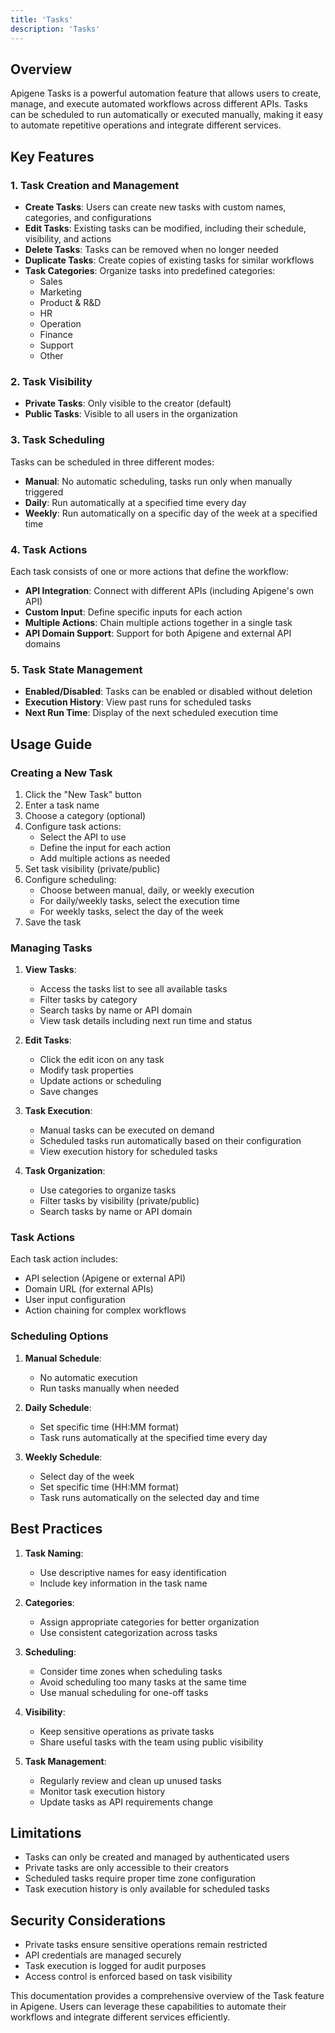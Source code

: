```yaml
---
title: 'Tasks'
description: 'Tasks'
---
```


## Overview
Apigene Tasks is a powerful automation feature that allows users to create, manage, and execute automated workflows across different APIs. Tasks can be scheduled to run automatically or executed manually, making it easy to automate repetitive operations and integrate different services.

## Key Features

### 1. Task Creation and Management
- **Create Tasks**: Users can create new tasks with custom names, categories, and configurations
- **Edit Tasks**: Existing tasks can be modified, including their schedule, visibility, and actions
- **Delete Tasks**: Tasks can be removed when no longer needed
- **Duplicate Tasks**: Create copies of existing tasks for similar workflows
- **Task Categories**: Organize tasks into predefined categories:
  - Sales
  - Marketing
  - Product & R&D
  - HR
  - Operation
  - Finance
  - Support
  - Other

### 2. Task Visibility
- **Private Tasks**: Only visible to the creator (default)
- **Public Tasks**: Visible to all users in the organization

### 3. Task Scheduling
Tasks can be scheduled in three different modes:
- **Manual**: No automatic scheduling, tasks run only when manually triggered
- **Daily**: Run automatically at a specified time every day
- **Weekly**: Run automatically on a specific day of the week at a specified time

### 4. Task Actions
Each task consists of one or more actions that define the workflow:
- **API Integration**: Connect with different APIs (including Apigene's own API)
- **Custom Input**: Define specific inputs for each action
- **Multiple Actions**: Chain multiple actions together in a single task
- **API Domain Support**: Support for both Apigene and external API domains

### 5. Task State Management
- **Enabled/Disabled**: Tasks can be enabled or disabled without deletion
- **Execution History**: View past runs for scheduled tasks
- **Next Run Time**: Display of the next scheduled execution time

## Usage Guide

### Creating a New Task
1. Click the "New Task" button
2. Enter a task name
3. Choose a category (optional)
4. Configure task actions:
   - Select the API to use
   - Define the input for each action
   - Add multiple actions as needed
5. Set task visibility (private/public)
6. Configure scheduling:
   - Choose between manual, daily, or weekly execution
   - For daily/weekly tasks, select the execution time
   - For weekly tasks, select the day of the week
7. Save the task

### Managing Tasks
1. **View Tasks**:
   - Access the tasks list to see all available tasks
   - Filter tasks by category
   - Search tasks by name or API domain
   - View task details including next run time and status

2. **Edit Tasks**:
   - Click the edit icon on any task
   - Modify task properties
   - Update actions or scheduling
   - Save changes

3. **Task Execution**:
   - Manual tasks can be executed on demand
   - Scheduled tasks run automatically based on their configuration
   - View execution history for scheduled tasks

4. **Task Organization**:
   - Use categories to organize tasks
   - Filter tasks by visibility (private/public)
   - Search tasks by name or API domain

### Task Actions
Each task action includes:
- API selection (Apigene or external API)
- Domain URL (for external APIs)
- User input configuration
- Action chaining for complex workflows

### Scheduling Options
1. **Manual Schedule**:
   - No automatic execution
   - Run tasks manually when needed

2. **Daily Schedule**:
   - Set specific time (HH:MM format)
   - Task runs automatically at the specified time every day

3. **Weekly Schedule**:
   - Select day of the week
   - Set specific time (HH:MM format)
   - Task runs automatically on the selected day and time

## Best Practices
1. **Task Naming**:
   - Use descriptive names for easy identification
   - Include key information in the task name

2. **Categories**:
   - Assign appropriate categories for better organization
   - Use consistent categorization across tasks

3. **Scheduling**:
   - Consider time zones when scheduling tasks
   - Avoid scheduling too many tasks at the same time
   - Use manual scheduling for one-off tasks

4. **Visibility**:
   - Keep sensitive operations as private tasks
   - Share useful tasks with the team using public visibility

5. **Task Management**:
   - Regularly review and clean up unused tasks
   - Monitor task execution history
   - Update tasks as API requirements change

## Limitations
- Tasks can only be created and managed by authenticated users
- Private tasks are only accessible to their creators
- Scheduled tasks require proper time zone configuration
- Task execution history is only available for scheduled tasks

## Security Considerations
- Private tasks ensure sensitive operations remain restricted
- API credentials are managed securely
- Task execution is logged for audit purposes
- Access control is enforced based on task visibility

This documentation provides a comprehensive overview of the Task feature in Apigene. Users can leverage these capabilities to automate their workflows and integrate different services efficiently.
